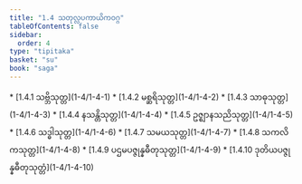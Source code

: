 ```yaml
---
title: "1.4 သတုလ္လပကာယိကဝဂ္ဂ"
tableOfContents: false
sidebar:
  order: 4
type: "tipitaka"
basket: "su"
book: "saga"
---
```



<DynamicBreadcrumb />



<TableOfContents book="saga" section="1.4">
* [1.4.1 သဗ္ဘိသုတ္တ](1-4/1-4-1)
* [1.4.2 မစ္ဆရိသုတ္တ](1-4/1-4-2)
* [1.4.3 သာဓုသုတ္တ](1-4/1-4-3)
* [1.4.4 နသန္တိသုတ္တ](1-4/1-4-4)
* [1.4.5 ဥဇ္ဈာနသညိသုတ္တ](1-4/1-4-5)
* [1.4.6 သဒ္ဓါသုတ္တ](1-4/1-4-6)
* [1.4.7 သမယသုတ္တ](1-4/1-4-7)
* [1.4.8 သကလိကသုတ္တ](1-4/1-4-8)
* [1.4.9 ပဌမပဇ္ဇုန္နဓီတုသုတ္တ](1-4/1-4-9)
* [1.4.10 ဒုတိယပဇ္ဇုန္နဓီတုသုတ္တံ](1-4/1-4-10)
</TableOfContents>